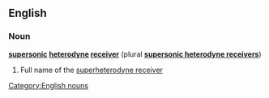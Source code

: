 ==English==
===Noun===
'''[[supersonic]] [[heterodyne]] [[receiver]]''' (plural '''[[supersonic heterodyne receivers]]''')
#Full name of the [[superheterodyne receiver]]

[[Category:English nouns]]